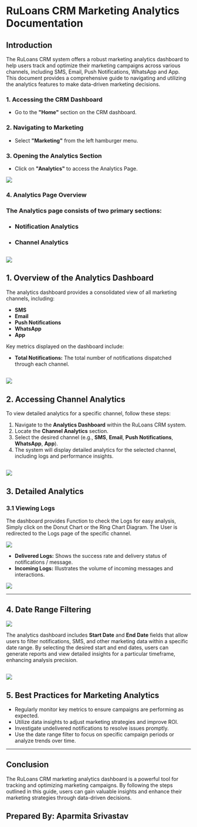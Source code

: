 # **RuLoans CRM Marketing Analytics Documentation**

## **Introduction**

The RuLoans CRM system offers a robust marketing analytics dashboard to help users track and optimize their marketing campaigns across various channels, including SMS, Email, Push Notifications, WhatsApp and App. This document provides a comprehensive guide to navigating and utilizing the analytics features to make data-driven marketing decisions.

### **1. Accessing the CRM Dashboard**

* Go to the **"Home"** section on the CRM dashboard.

### **2. Navigating to Marketing**

* Select **"Marketing"** from the left hamburger menu.

### **3. Opening the Analytics Section**

* Click on **"Analytics"** to access the Analytics Page.

![](https://ruloans-bucket.s3.ap-south-1.amazonaws.com/docs/crm/features/marketing/analytics/image1.png)

### **4. Analytics Page Overview**

### The Analytics page consists of two primary sections:

* ### **Notification Analytics**

* ### **Channel Analytics**

![](https://ruloans-bucket.s3.ap-south-1.amazonaws.com/docs/crm/features/marketing/analytics/image2.gif)
---

## **1. Overview of the Analytics Dashboard**

The analytics dashboard provides a consolidated view of all marketing channels, including:

* **SMS**  
* **Email**  
* **Push Notifications**  
* **WhatsApp**  
* **App**

Key metrics displayed on the dashboard include:

* **Total Notifications:** The total number of notifications dispatched through each channel.

![](https://ruloans-bucket.s3.ap-south-1.amazonaws.com/docs/crm/features/marketing/analytics/image3.png)
---

## 

## **2. Accessing Channel Analytics**

To view detailed analytics for a specific channel, follow these steps:

1. Navigate to the **Analytics Dashboard** within the RuLoans CRM system.  
2. Locate the **Channel Analytics** section.  
3. Select the desired channel (e.g., **SMS**, **Email**, **Push Notifications**, **WhatsApp**, **App**).  
4. The system will display detailed analytics for the selected channel, including logs and performance insights.

![](https://ruloans-bucket.s3.ap-south-1.amazonaws.com/docs/crm/features/marketing/analytics/image4.png)
---

## **3. Detailed Analytics**

### **3.1 Viewing Logs**

The dashboard provides Function to check the Logs for easy analysis, Simply click on the Donut Chart or the Ring Chart Diagram. The User is redirected to the Logs page of the specific channel.

![](https://ruloans-bucket.s3.ap-south-1.amazonaws.com/docs/crm/features/marketing/analytics/image5.png)

* **Delivered Logs:** Shows the success rate and delivery status of notifications / message.  
* **Incoming Logs:** Illustrates the volume of incoming messages and interactions.

![](https://ruloans-bucket.s3.ap-south-1.amazonaws.com/docs/crm/features/marketing/analytics/image6.gif)

---

## **4. Date Range Filtering**

![](https://ruloans-bucket.s3.ap-south-1.amazonaws.com/docs/crm/features/marketing/analytics/image7.png)

The analytics dashboard includes **Start Date** and **End Date** fields that allow users to filter notifications, SMS, and other marketing data within a specific date range. By selecting the desired start and end dates, users can generate reports and view detailed insights for a particular timeframe, enhancing analysis precision.

![](https://ruloans-bucket.s3.ap-south-1.amazonaws.com/docs/crm/features/marketing/analytics/image8.gif)
---

## **5. Best Practices for Marketing Analytics**

* Regularly monitor key metrics to ensure campaigns are performing as expected.  
* Utilize data insights to adjust marketing strategies and improve ROI.  
* Investigate undelivered notifications to resolve issues promptly.  
* Use the date range filter to focus on specific campaign periods or analyze trends over time.

---

## **Conclusion**

The RuLoans CRM marketing analytics dashboard is a powerful tool for tracking and optimizing marketing campaigns. By following the steps outlined in this guide, users can gain valuable insights and enhance their marketing strategies through data-driven decisions.

## **Prepared By:** Aparmita Srivastav